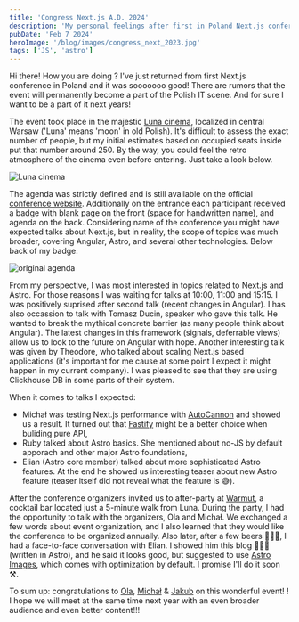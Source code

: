 ```yaml
---
title: 'Congress Next.js A.D. 2024'
description: 'My personal feelings after first in Poland Next.js conference'
pubDate: 'Feb 7 2024'
heroImage: '/blog/images/congress_next_2023.jpg'
tags: ['JS', 'astro']
---
```


Hi there! How you are doing ? I've just returned from first Next.js conference in Poland and it was sooooooo good! 
There are rumors that the event will permanently become a part of the Polish IT scene. And for sure I want to be a part of it next years!

The event took place in the majestic <a href="https://www.google.pl/maps/place/Kino+Luna/@52.218708,21.0164719,17z/data=!3m1!4b1!4m6!3m5!1s0x471ecce662197b7b:0xe91fac17380ead65!8m2!3d52.218708!4d21.0190468!16s%2Fg%2F1tf9l_v6?entry=ttu" target="_blank" ref="noopener noreferrer">Luna cinema</a>, 
localized in central Warsaw ('Luna' means 'moon' in old Polish). It's difficult to assess the exact number of people, but my initial estimates based on occupied 
seats inside put that number around 250. By the way, you could feel the retro atmosphere of the cinema even before entering. Just take a look below.

<img src="/blog/images/luna_cinema.jpg" alt="Luna cinema" />

The agenda was strictly defined and is still available on the official [conference website](https://kongresnextjs.pl/). Additionally on the entrance each participant 
received a badge with blank page on the front (space for handwritten name), and agenda on the back. Considering name of the conference you might have expected 
talks about Next.js, but in reality, the scope of topics was much broader, covering Angular, Astro, and several other technologies. Below back of my badge:

<img src="/blog/images/congress_next_2023_badge.jpg" alt="original agenda" />

From my perspective, I was most interested in topics related to Next.js and Astro. For those reasons I was waiting for talks at 10:00, 11:00 and 15:15. I was positively suprised after second talk
(recent changes in Angular). I has also occassion to talk with Tomasz Ducin, speaker who gave this talk. He wanted to break the mythical concrete barrier (as many people think about Angular). 
The latest changes in this framework (signals, deferrable views) allow us to look to the future on Angular with hope. Another interesting talk was given by Theodore, who talked about scaling Next.js 
based applications (it's important for me cause at some point I expect it might happen in my current company). I was pleased to see that they are using 
Clickhouse DB in some parts of their system.

When it comes to talks I expected:

<ul>
    <li>Michał was testing Next.js performance with <a href="https://github.com/mcollina/autocannon" target="_blank" ref="noopener noreferrer">AutoCannon</a> 
    and showed us a result. It turned out that <a href="https://fastify.dev/" target="_blank" ref="noopener noreferrer">Fastify</a> might be a better choice 
    when buliding pure API,</li>
    <li>Ruby talked about Astro basics. She mentioned about no-JS by default apporach and other major Astro foundations,</li>
    <li>Elian (Astro core member) talked about more sophisticated Astro features. At the end he showed us interesting teaser about new Astro feature (teaser itself did not reveal what the feature is 😅).  </li>
</ul>

After the conference organizers invited us to after-party at <a href="https://www.google.com/maps/place/Warmut/@52.2208326,21.0144125,17z/data=!3m1!4b1!4m6!3m5!1s0x471ecdf1f840cdc9:0x932d527b3f2efd19!8m2!3d52.2208326!4d21.0169874!16s%2Fg%2F11gkf65sxw?entry=ttu" target="_blank" ref="noopener noreferrer">Warmut</a>, a cocktail
bar located just a 5-minute walk from Luna. During the party, I had the opportunity to talk with the organizers, Ola and Michał. We exchanged a few words about event organization, and I also learned that they would like the conference to be organized annually.
Also later, after a few beers 🍻🍻🍻, I had a face-to-face conversation with Elian. I showed him this blog 🚀🚀🚀 (written in Astro), and he said it looks good, but suggested to use [Astro Images](https://docs.astro.build/en/guides/images/#image--astroassets), which 
comes with optimization by default. I promise I'll do it soon ⚒️.

To sum up: congratulations to [Ola](https://www.aleksandra.codes/), [Michał](https://typeofweb.com/) & [Jakub](https://zaiste.net/) on this wonderful event! 
! I hope we will meet at the same time next year with an even broader audience and even better content!!!